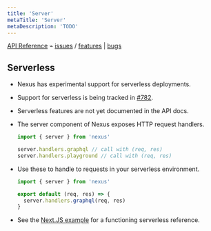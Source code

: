```yaml
---
title: 'Server'
metaTitle: 'Server'
metaDescription: 'TODO'
---
```


[API Reference](/api/modules/main/exports/server) ⌁ [issues](https://nxs.li/issues/component/server) / [features](https://nxs.li/issues/components/server/features) | [bugs](https://nxs.li/issues/component/server/bugs)

## Serverless

- Nexus has experimental support for serverless deployments.
- Support for serverless is being tracked in [#782](https://github.com/graphql-nexus/nexus/issues/782).
- Serverless features are not yet documented in the API docs.
- The server component of Nexus exposes HTTP request handlers.

  ```ts
  import { server } from 'nexus'

  server.handlers.graphql // call with (req, res)
  server.handlers.playground // call with (req, res)
  ```

- Use these to handle to requests in your serverless environment.

  ```ts
  import { server } from 'nexus'

  export default (req, res) => {
    server.handlers.graphql(req, res)
  }
  ```

- See the [Next.JS example](https://github.com/graphql-nexus/examples/tree/master/with-nextjs) for a functioning serverless reference.
